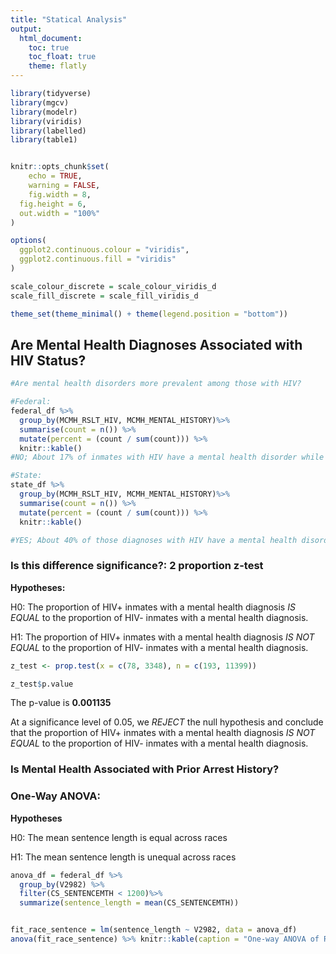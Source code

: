 ```yaml
---
title: "Statical Analysis"
output: 
  html_document:
    toc: true
    toc_float: true
    theme: flatly
---
```


```r
library(tidyverse)
library(mgcv)
library(modelr)
library(viridis)
library(labelled)
library(table1)


knitr::opts_chunk$set(
	echo = TRUE,
	warning = FALSE,
	fig.width = 8, 
  fig.height = 6,
  out.width = "100%"
)

options(
  ggplot2.continuous.colour = "viridis",
  ggplot2.continuous.fill = "viridis"
)

scale_colour_discrete = scale_colour_viridis_d
scale_fill_discrete = scale_fill_viridis_d

theme_set(theme_minimal() + theme(legend.position = "bottom"))
```

## Are Mental Health Diagnoses Associated with HIV Status?
```r
#Are mental health disorders more prevalent among those with HIV?

#Federal:
federal_df %>%
  group_by(MCMH_RSLT_HIV, MCMH_MENTAL_HISTORY)%>%
  summarise(count = n()) %>%
  mutate(percent = (count / sum(count))) %>%
  knitr::kable()
#NO; About 17% of inmates with HIV have a mental health disorder while 22% of inmates without HIV have a mental health disorder

#State:
state_df %>%
  group_by(MCMH_RSLT_HIV, MCMH_MENTAL_HISTORY)%>%
  summarise(count = n()) %>%
  mutate(percent = (count / sum(count))) %>%
  knitr::kable()

#YES; About 40% of those diagnoses with HIV have a mental health disorder, while about 29% without HIV have a mental health disorder
```

### Is this difference significance?: 2 proportion z-test

**Hypotheses:**

H0: The proportion of HIV+ inmates with a mental health diagnosis *IS EQUAL* to the proportion of HIV- inmates with a mental health diagnosis.

H1: The proportion of HIV+ inmates with a mental health diagnosis *IS NOT EQUAL* to the proportion of HIV- inmates with a mental health diagnosis.

```r
z_test <- prop.test(x = c(78, 3348), n = c(193, 11399))

z_test$p.value
```

The p-value is **0.001135**

At a significance level of 0.05, we *REJECT* the null hypothesis and conclude that the proportion of HIV+ inmates with a mental health diagnosis *IS NOT EQUAL* to the proportion of HIV- inmates with a mental health diagnosis.


### Is Mental Health Associated with Prior Arrest History?

### One-Way ANOVA:

**Hypotheses**

H0: The mean sentence length is equal across races

H1: The mean sentence length is unequal across races

```r
anova_df = federal_df %>%
  group_by(V2982) %>%
  filter(CS_SENTENCEMTH < 1200)%>%
  summarize(sentence_length = mean(CS_SENTENCEMTH))


fit_race_sentence = lm(sentence_length ~ V2982, data = anova_df)
anova(fit_race_sentence) %>% knitr::kable(caption = "One-way ANOVA of Race and Sentence Length")
```
